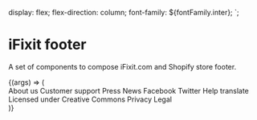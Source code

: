 
<Meta title="Footer" />

   display: flex;
   flex-direction: column;
   font-family: ${fontFamily.inter};
`;

# iFixit footer

A set of components to compose iFixit.com and Shopify store footer.

<Canvas>
   <Story name="Default footer">
      {(args) => (
         <DemoPage>
            <Footer>
               <Grid
                  templateColumns={{ base: '1fr', sm: 'repeat(3, 1fr)', lg: 'repeat(4, 1fr)' }}
                  gap={space[4]}
                  paddingX={{
                     base: space[5],
                     sm: space[7],
                  }}
                  paddingY={space[7]}
               >
                  <FooterList
                     borderBottom={{
                        base: `1px solid ${color.gray8}`,
                        sm: 'none',
                     }}
                     paddingBottom={{
                        base: space[4],
                        sm: '0',
                     }}
                  >
                     <FooterListItem>
                        <FooterLink href="#" fontWeight={fontWeight.bold}>
                           About us
                        </FooterLink>
                     </FooterListItem>
                     <FooterListItem>
                        <FooterLink href="#" fontWeight={fontWeight.bold}>
                           Customer support
                        </FooterLink>
                     </FooterListItem>
                  </FooterList>
                  <FooterList
                     borderBottom={{
                        base: `1px solid ${color.gray8}`,
                        sm: 'none',
                     }}
                     paddingBottom={{
                        base: space[4],
                        sm: '0',
                     }}
                  >
                     <FooterListItem>
                        <FooterLink href="#" fontWeight={fontWeight.bold}>
                           Press
                        </FooterLink>
                     </FooterListItem>
                     <FooterListItem>
                        <FooterLink href="#" fontWeight={fontWeight.bold}>
                           News
                        </FooterLink>
                     </FooterListItem>
                  </FooterList>
                  <FooterList
                     borderBottom={{
                        base: `1px solid ${color.gray8}`,
                        sm: 'none',
                     }}
                     paddingBottom={{
                        base: space[4],
                        sm: '0',
                     }}
                  >
                     <FooterListItem>
                        <FooterListIcon
                           alt="Facebook logo"
                           source="https://uploads-ssl.webflow.com/5c9b91208becd3baee84a04b/5f690fbe9673a45e28ed13ef_facebook.svg"
                        />
                        <FooterLink href="#" fontWeight={fontWeight.bold}>
                           Facebook
                        </FooterLink>
                     </FooterListItem>
                     <FooterListItem>
                        <FooterListIcon
                           alt="Facebook logo"
                           source="https://uploads-ssl.webflow.com/5c9b91208becd3baee84a04b/5f690fbef76e380c31ad25f0_twitter.svg"
                        />
                        <FooterLink href="#" fontWeight={fontWeight.bold}>
                           Twitter
                        </FooterLink>
                     </FooterListItem>
                  </FooterList>
                  <GridItem
                     columnEnd={{ sm: 'span 3', lg: 'auto' }}
                     marginTop={{ base: space[6], lg: 'unset' }}
                     justify="center"
                  >
                     <Grid templateColumns="repeat(3, 1fr)" gap={space[4]}>
                        <FooterLink href="#">
                           <FooterPartner source="https://uploads-ssl.webflow.com/5c9b91208becd3baee84a04b/5f9875573388ede7e3f1c9a0_logo-visa.png" />
                        </FooterLink>
                        <FooterLink href="#">
                           <FooterPartner source="https://uploads-ssl.webflow.com/5c9b91208becd3baee84a04b/5f9875573388ede7e3f1c9a0_logo-visa.png" />
                        </FooterLink>
                        <FooterLink href="#">
                           <FooterPartner source="https://uploads-ssl.webflow.com/5c9b91208becd3baee84a04b/5f9875573388ede7e3f1c9a0_logo-visa.png" />
                        </FooterLink>
                        <FooterLink href="#">
                           <FooterPartner source="https://uploads-ssl.webflow.com/5c9b91208becd3baee84a04b/5f9875573388ede7e3f1c9a0_logo-visa.png" />
                        </FooterLink>
                        <FooterLink href="#">
                           <FooterPartner source="https://uploads-ssl.webflow.com/5c9b91208becd3baee84a04b/5f9875565af2ab6da22d5134_logo-hermes.png" />
                        </FooterLink>
                        <FooterLink href="#">
                           <FooterPartner source="https://uploads-ssl.webflow.com/5c9b91208becd3baee84a04b/5f9875573388ede7e3f1c9a0_logo-visa.png" />
                        </FooterLink>
                     </Grid>
                  </GridItem>
               </Grid>
               <Divider />
               <FooterSection paddingX={space[7]} paddingY={space[5]}>
                  <Grid templateColumns={{ base: '1fr', lg: 'repeat(2, 1fr)' }} gap={space[4]}>
                     <GridItem justify={{ base: 'center', lg: 'start' }}>
                        <Stack spacing={space[8]}>
                           <FooterLink href="#" fontWeight={fontWeight.bold}>
                              <Stack spacing={space[2]} align="center">
                                 <span>Help translate</span>
                                 <Icon
                                    alt="Translate icon"
                                    source="https://uploads-ssl.webflow.com/5c9b91208becd3baee84a04b/5f68f6fab1ac0b141961dbab_globe.svg"
                                 />
                              </Stack>
                           </FooterLink>
                        </Stack>
                     </GridItem>
                     <GridItem justify={{ base: 'center', lg: 'end' }}>
                        <Stack align="stretch" spacing={space[4]}>
                           <FooterLink href="#">Licensed under Creative Commons</FooterLink>
                           <Divider orientation={DividerOrientation.Vertical} />
                           <FooterLink href="#">Privacy</FooterLink>
                           <Divider orientation={DividerOrientation.Vertical} />
                           <FooterLink href="#">Legal</FooterLink>
                        </Stack>
                     </GridItem>
                  </Grid>
               </FooterSection>
            </Footer>
         </DemoPage>
      )}
   </Story>
</Canvas>

